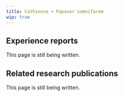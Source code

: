 ---
title: Cathinone + Papaver somnifarem
wip: true
---

## Experience reports

This page is still being written.

## Related research publications

This page is still being written.

